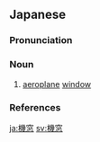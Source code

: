 ==Japanese==
{{ja-kanjitab|き|そう|yomi=o}}

===Pronunciation===
{{ja-pron|yomi=o|きそう|acc=0|acc_ref=DJR}}

===Noun===
{{ja-noun|きそう|hhira=きさう}}

# [[aeroplane]] [[window]]

===References===
<references/>

[[ja:機窓]]
[[sv:機窓]]